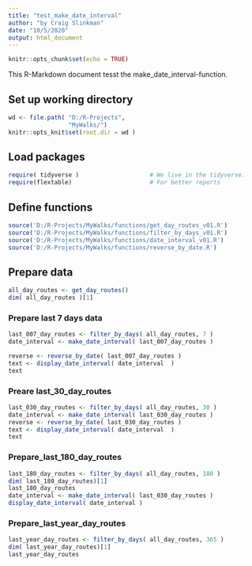 ```yaml
---
title: "test_make_date_interval"
author: "by Craig Slinkman"
date: "10/5/2020"
output: html_document
---
```


```r
knitr::opts_chunk$set(echo = TRUE)
```

This R-Markdown document tesst the make_date_interval-function.

## Set up working directory

```r
wd <- file.path( "D:/R-Projects",
                 "MyWalks/")
knitr::opts_knit$set(root.dir = wd )
```

## Load packages  

```r
require( tidyverse )                    # We live in the tidyverse.
require(flextable)                      # For better reports
```

## Define functions  

```r
source('D:/R-Projects/MyWalks/functions/get_day_routes_v01.R')
source('D:/R-Projects/MyWalks/functions/filter_by_days_v01.R')
source('D:/R-Projects/MyWalks/functions/date_interval_v01.R')
source('D:/R-Projects/MyWalks/functions/reverse_by_date.R')
```

## Prepare data

```r
all_day_routes <- get_day_routes()
dim( all_day_routes )[1]
```

### Prepare last 7 days data

```r
last_007_day_routes <- filter_by_days( all_day_routes, 7 )
date_interval <- make_date_interval( last_007_day_routes )

reverse <- reverse_by_date( last_007_day_routes )
text <- display_date_interval( date_interval  )
text
```


### Preare last_30_day_routes
```r
last_030_day_routes <- filter_by_days( all_day_routes, 30 )
date_interval <- make_date_interval( last_030_day_routes )
reverse <- reverse_by_date( last_030_day_routes )
text <- display_date_interval( date_interval  )
text
```

### Prepare_last_180_day_routes
```r
last_180_day_routes <- filter_by_days( all_day_routes, 180 )
dim( last_180_day_routes)[1]
last_180_day_routes
date_interval <- make_date_interval( last_030_day_routes )
display_date_interval( date_interval )
```

### Prepare_last_year_day_routes
```r
last_year_day_routes <- filter_by_days( all_day_routes, 365 )
dim( last_year_day_routes)[1]
last_year_day_routes
```
